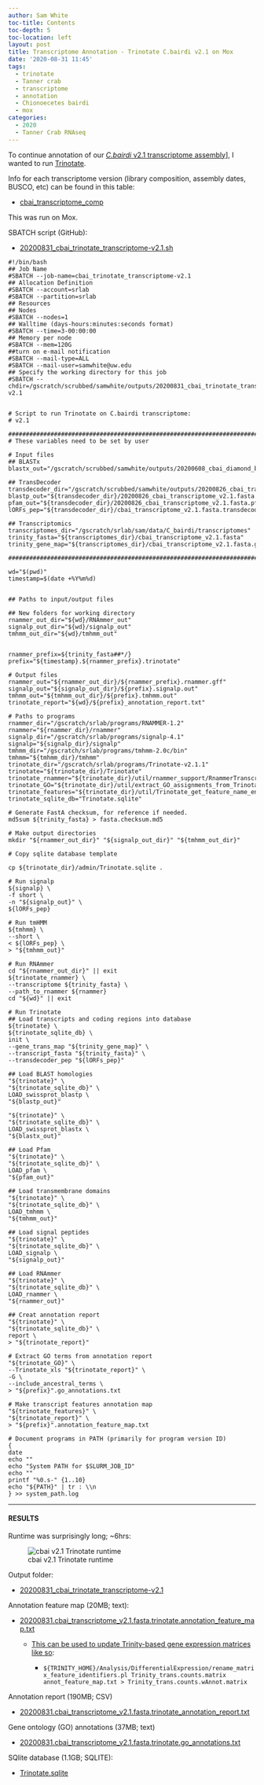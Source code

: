 ```yaml
---
author: Sam White
toc-title: Contents
toc-depth: 5
toc-location: left
layout: post
title: Transcriptome Annotation - Trinotate C.bairdi v2.1 on Mox
date: '2020-08-31 11:45'
tags:
  - trinotate
  - Tanner crab
  - transcriptome
  - annotation
  - Chionoecetes bairdi
  - mox
categories:
  - 2020
  - Tanner Crab RNAseq
---
```

To continue annotation of our [_C.bairdi_ v2.1 transcriptome assembly](https://robertslab.github.io/sams-notebook/posts/2020/2020-06-05-Sequence-Extractions---C.bairdi-Transcriptomes-v2.0-and-v3.0-Excluding-Alveolata-with-MEGAN6-on-Swoose/)], I wanted to run [Trinotate](https://github.com/Trinotate/Trinotate.github.io/wiki).

Info for each transcriptome version (library composition, assembly dates, BUSCO, etc) can be found in this table:

- [cbai_transcriptome_comp](https://docs.google.com/spreadsheets/d/1XAgU_xQKJjWk4ThJHn1wLDtPuW6X7s6Jjh_373bMc0U/edit?usp=sharing)

This was run on Mox.

SBATCH script (GitHub):

- [20200831_cbai_trinotate_transcriptome-v2.1.sh](https://github.com/RobertsLab/sams-notebook/blob/master/sbatch_scripts/20200831_cbai_trinotate_transcriptome-v2.1.sh)


```shell
#!/bin/bash
## Job Name
#SBATCH --job-name=cbai_trinotate_transcriptome-v2.1
## Allocation Definition
#SBATCH --account=srlab
#SBATCH --partition=srlab
## Resources
## Nodes
#SBATCH --nodes=1
## Walltime (days-hours:minutes:seconds format)
#SBATCH --time=3-00:00:00
## Memory per node
#SBATCH --mem=120G
##turn on e-mail notification
#SBATCH --mail-type=ALL
#SBATCH --mail-user=samwhite@uw.edu
## Specify the working directory for this job
#SBATCH --chdir=/gscratch/scrubbed/samwhite/outputs/20200831_cbai_trinotate_transcriptome-v2.1


# Script to run Trinotate on C.bairdi transcriptome:
# v2.1

###################################################################################
# These variables need to be set by user

# Input files
## BLASTx
blastx_out="/gscratch/scrubbed/samwhite/outputs/20200608_cbai_diamond_blastx_v2.1_v2.1/cbai_transcriptome_v2.1.blastx.outfmt6"

## TransDecoder
transdecoder_dir="/gscratch/scrubbed/samwhite/outputs/20200826_cbai_transdecoder_transcriptomes_v2.1_v.3.1/20200826_cbai_transcriptome_v2.1.fasta.transdecoder"
blastp_out="${transdecoder_dir}/20200826_cbai_transcriptome_v2.1.fasta.blastp_out/20200826_cbai_transcriptome_v2.1.fasta.blastp.outfmt6"
pfam_out="${transdecoder_dir}/20200826_cbai_transcriptome_v2.1.fasta.pfam_out/20200826_cbai_transcriptome_v2.1.fasta.pfam.domtblout"
lORFs_pep="${transdecoder_dir}/cbai_transcriptome_v2.1.fasta.transdecoder_dir/longest_orfs.pep"

## Transcriptomics
transcriptomes_dir="/gscratch/srlab/sam/data/C_bairdi/transcriptomes"
trinity_fasta="${transcriptomes_dir}/cbai_transcriptome_v2.1.fasta"
trinity_gene_map="${transcriptomes_dir}/cbai_transcriptome_v2.1.fasta.gene_trans_map"

###################################################################################

wd="$(pwd)"
timestamp=$(date +%Y%m%d)


## Paths to input/output files

## New folders for working directory
rnammer_out_dir="${wd}/RNAmmer_out"
signalp_out_dir="${wd}/signalp_out"
tmhmm_out_dir="${wd}/tmhmm_out"


rnammer_prefix=${trinity_fasta##*/}
prefix="${timestamp}.${rnammer_prefix}.trinotate"

# Output files
rnammer_out="${rnammer_out_dir}/${rnammer_prefix}.rnammer.gff"
signalp_out="${signalp_out_dir}/${prefix}.signalp.out"
tmhmm_out="${tmhmm_out_dir}/${prefix}.tmhmm.out"
trinotate_report="${wd}/${prefix}_annotation_report.txt"

# Paths to programs
rnammer_dir="/gscratch/srlab/programs/RNAMMER-1.2"
rnammer="${rnammer_dir}/rnammer"
signalp_dir="/gscratch/srlab/programs/signalp-4.1"
signalp="${signalp_dir}/signalp"
tmhmm_dir="/gscratch/srlab/programs/tmhmm-2.0c/bin"
tmhmm="${tmhmm_dir}/tmhmm"
trinotate_dir="/gscratch/srlab/programs/Trinotate-v2.1.1"
trinotate="${trinotate_dir}/Trinotate"
trinotate_rnammer="${trinotate_dir}/util/rnammer_support/RnammerTranscriptome.pl"
trinotate_GO="${trinotate_dir}/util/extract_GO_assignments_from_Trinotate_xls.pl"
trinotate_features="${trinotate_dir}/util/Trinotate_get_feature_name_encoding_attributes.pl"
trinotate_sqlite_db="Trinotate.sqlite"

# Generate FastA checksum, for reference if needed.
md5sum ${trinity_fasta} > fasta.checksum.md5

# Make output directories
mkdir "${rnammer_out_dir}" "${signalp_out_dir}" "${tmhmm_out_dir}"

# Copy sqlite database template

cp ${trinotate_dir}/admin/Trinotate.sqlite .

# Run signalp
${signalp} \
-f short \
-n "${signalp_out}" \
${lORFs_pep}

# Run tmHMM
${tmhmm} \
--short \
< ${lORFs_pep} \
> "${tmhmm_out}"

# Run RNAmmer
cd "${rnammer_out_dir}" || exit
${trinotate_rnammer} \
--transcriptome ${trinity_fasta} \
--path_to_rnammer ${rnammer}
cd "${wd}" || exit

# Run Trinotate
## Load transcripts and coding regions into database
${trinotate} \
${trinotate_sqlite_db} \
init \
--gene_trans_map "${trinity_gene_map}" \
--transcript_fasta "${trinity_fasta}" \
--transdecoder_pep "${lORFs_pep}"

## Load BLAST homologies
"${trinotate}" \
"${trinotate_sqlite_db}" \
LOAD_swissprot_blastp \
"${blastp_out}"

"${trinotate}" \
"${trinotate_sqlite_db}" \
LOAD_swissprot_blastx \
"${blastx_out}"

## Load Pfam
"${trinotate}" \
"${trinotate_sqlite_db}" \
LOAD_pfam \
"${pfam_out}"

## Load transmembrane domains
"${trinotate}" \
"${trinotate_sqlite_db}" \
LOAD_tmhmm \
"${tmhmm_out}"

## Load signal peptides
"${trinotate}" \
"${trinotate_sqlite_db}" \
LOAD_signalp \
"${signalp_out}"

## Load RNAmmer
"${trinotate}" \
"${trinotate_sqlite_db}" \
LOAD_rnammer \
"${rnammer_out}"

## Creat annotation report
"${trinotate}" \
"${trinotate_sqlite_db}" \
report \
> "${trinotate_report}"

# Extract GO terms from annotation report
"${trinotate_GO}" \
--Trinotate_xls "${trinotate_report}" \
-G \
--include_ancestral_terms \
> "${prefix}".go_annotations.txt

# Make transcript features annotation map
"${trinotate_features}" \
"${trinotate_report}" \
> "${prefix}".annotation_feature_map.txt

# Document programs in PATH (primarily for program version ID)
{
date
echo ""
echo "System PATH for $SLURM_JOB_ID"
echo ""
printf "%0.s-" {1..10}
echo "${PATH}" | tr : \\n
} >> system_path.log
```


---

#### RESULTS

Runtime was surprisingly long; ~6hrs:

![cbai v2.1 Trinotate runtime](https://github.com/RobertsLab/sams-notebook/blob/master/images/screencaps/20200831_cbai_trinotate_transcriptome-v2.1_runtime.png?raw=true)

Output folder:

- [20200831_cbai_trinotate_transcriptome-v2.1](https://gannet.fish.washington.edu/Atumefaciens/20200831_cbai_trinotate_transcriptome-v2.1)

Annotation feature map (20MB; text):

- [20200831.cbai_transcriptome_v2.1.fasta.trinotate.annotation_feature_map.txt](https://gannet.fish.washington.edu/Atumefaciens/20200831_cbai_trinotate_transcriptome-v2.1/20200831.cbai_transcriptome_v2.1.fasta.trinotate.annotation_feature_map.txt)

  - [This can be used to update Trinity-based gene expression matrices like so](https://github.com/trinityrnaseq/trinityrnaseq/wiki/Functional-Annotation-of-Transcripts):

    - ```${TRINITY_HOME}/Analysis/DifferentialExpression/rename_matrix_feature_identifiers.pl Trinity_trans.counts.matrix annot_feature_map.txt > Trinity_trans.counts.wAnnot.matrix```

Annotation report (190MB; CSV)

- [20200831.cbai_transcriptome_v2.1.fasta.trinotate_annotation_report.txt](https://gannet.fish.washington.edu/Atumefaciens/20200831_cbai_trinotate_transcriptome-v2.1/20200831.cbai_transcriptome_v2.1.fasta.trinotate_annotation_report.txt)

Gene ontology (GO) annotations (37MB; text)

- [20200831.cbai_transcriptome_v2.1.fasta.trinotate.go_annotations.txt](https://gannet.fish.washington.edu/Atumefaciens/20200831_cbai_trinotate_transcriptome-v2.1/20200831.cbai_transcriptome_v2.1.fasta.trinotate.go_annotations.txt)

SQlite database (1.1GB; SQLITE):

- [Trinotate.sqlite](https://gannet.fish.washington.edu/Atumefaciens/20200831_cbai_trinotate_transcriptome-v2.1/Trinotate.sqlite)
